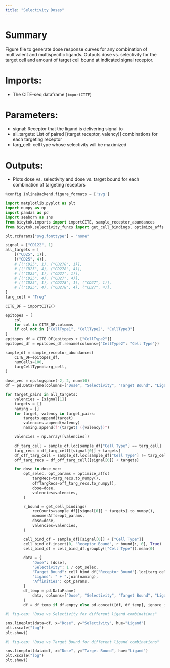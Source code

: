 ```yaml
---
title: "Selectivity Doses"
---
```


# Summary
Figure file to generate dose response curves for any combination of multivalent and multispecific ligands. Outputs dose vs. selectivity for the target cell and amount of target cell bound at indicated signal receptor.

# Imports:
- The CITE-seq dataframe (`importCITE`)

# Parameters:
- signal: Receptor that the ligand is delivering signal to
- all_targets: List of paired [(target receptor, valency)] combinations for each targeting receptor
- targ_cell: cell type whose selectivity will be maximized

# Outputs:
- Plots dose vs. selectivity and dose vs. target bound for each combination of targeting receptors

```python
%config InlineBackend.figure_formats = ['svg']

import matplotlib.pyplot as plt
import numpy as np
import pandas as pd
import seaborn as sns
from bicytok.imports import importCITE, sample_receptor_abundances
from bicytok.selectivity_funcs import get_cell_bindings, optimize_affs

plt.rcParams["svg.fonttype"] = "none"

signal = ["CD122", 1]
all_targets = [
    [("CD25", 1)],
    [("CD25", 4)],
    # [("CD25", 1), ("CD278", 1)],
    # [("CD25", 4), ("CD278", 4)],
    # [("CD25", 1), ("CD27", 1)],
    # [("CD25", 4), ("CD27", 4)],
    # [("CD25", 1), ("CD278", 1), ("CD27", 1)],
    # [("CD25", 4), ("CD278", 4), ("CD27", 4)],
]
targ_cell = "Treg"

CITE_DF = importCITE()

epitopes = [
    col
    for col in CITE_DF.columns
    if col not in ["CellType1", "CellType2", "CellType3"]
]
epitopes_df = CITE_DF[epitopes + ["CellType2"]]
epitopes_df = epitopes_df.rename(columns={"CellType2": "Cell Type"})

sample_df = sample_receptor_abundances(
    CITE_DF=epitopes_df,
    numCells=100,
    targCellType=targ_cell,
)

dose_vec = np.logspace(-2, 2, num=10)
df = pd.DataFrame(columns=["Dose", "Selectivity", "Target Bound", "Ligand"])

for target_pairs in all_targets:
    valencies = [signal[1]]
    targets = []
    naming = []
    for target, valency in target_pairs:
        targets.append(target)
        valencies.append(valency)
        naming.append(f"{target} ({valency})")

    valencies = np.array([valencies])

    df_targ_cell = sample_df.loc[sample_df["Cell Type"] == targ_cell]
    targ_recs = df_targ_cell[[signal[0]] + targets]
    df_off_targ_cell = sample_df.loc[sample_df["Cell Type"] != targ_cell]
    off_targ_recs = df_off_targ_cell[[signal[0]] + targets]

    for dose in dose_vec:
        opt_selec, opt_params = optimize_affs(
            targRecs=targ_recs.to_numpy(),
            offTargRecs=off_targ_recs.to_numpy(),
            dose=dose,
            valencies=valencies,
        )

        r_bound = get_cell_bindings(
            recCounts=sample_df[[signal[0]] + targets].to_numpy(),
            monomerAffs=opt_params,
            dose=dose,
            valencies=valencies,
        )

        cell_bind_df = sample_df[[signal[0]] + ["Cell Type"]]
        cell_bind_df.insert(0, "Receptor Bound", r_bound[:, 0], True)
        cell_bind_df = cell_bind_df.groupby(["Cell Type"]).mean(0)

        data = {
            "Dose": [dose],
            "Selectivity": 1 / opt_selec,
            "Target Bound": cell_bind_df["Receptor Bound"].loc[targ_cell],
            "Ligand": " + ".join(naming),
            "Affinities": opt_params,
        }
        df_temp = pd.DataFrame(
            data, columns=["Dose", "Selectivity", "Target Bound", "Ligand"]
        )
        df = df_temp if df.empty else pd.concat([df, df_temp], ignore_index=True)
```

```python
#| fig-cap: "Dose vs Selectivity for different ligand combinations"

sns.lineplot(data=df, x="Dose", y="Selectivity", hue="Ligand")
plt.xscale("log")
plt.show()
```

```python
#| fig-cap: "Dose vs Target Bound for different ligand combinations"

sns.lineplot(data=df, x="Dose", y="Target Bound", hue="Ligand")
plt.xscale("log")
plt.show()
```
